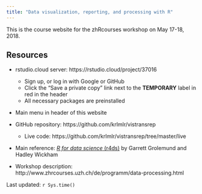 ```yaml
---
title: "Data visualization, reporting, and processing with R"
---
```


This is the course website for the zhRcourses workshop on May 17-18, 2018.

## Resources

- rstudio.cloud server: https://rstudio.cloud/project/37016
    - Sign up, or log in with Google or GitHub
    - Click the "Save a private copy" link next to the **TEMPORARY** label in red in the header
    - All necessary packages are preinstalled

- Main menu in header of this website

- GitHub repository: https://github.com/krlmlr/vistransrep
    - Live code: https://github.com/krlmlr/vistransrep/tree/master/live

- Main reference: [*R for data science* (r4ds)](http://r4ds.had.co.nz/) by Garrett Grolemund and Hadley Wickham

- Workshop description: http://www.zhrcourses.uzh.ch/de/programm/data-processing.html

Last updated: `r Sys.time()`
